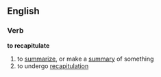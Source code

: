 ==English==
===Verb===
'''to recapitulate'''
# to [[summarize]], or make a [[summary]] of something
# to undergo [[recapitulation]]